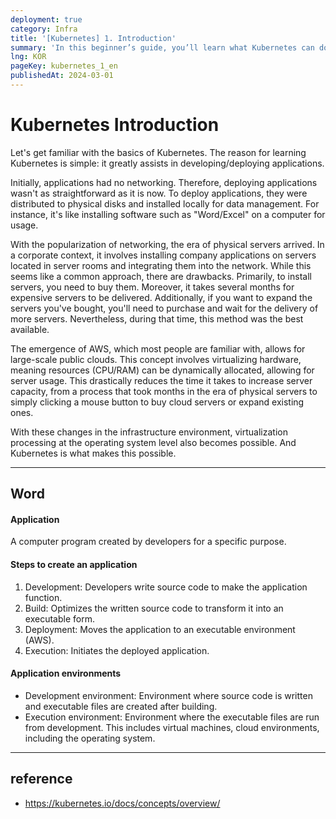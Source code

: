```yaml
---
deployment: true
category: Infra
title: '[Kubernetes] 1. Introduction'
summary: 'In this beginner’s guide, you’ll learn what Kubernetes can do and how to get started running your own application solutions.'
lng: KOR
pageKey: kubernetes_1_en
publishedAt: 2024-03-01
---
```


# Kubernetes Introduction

Let's get familiar with the basics of Kubernetes.
The reason for learning Kubernetes is simple: it greatly assists in developing/deploying applications.



Initially, applications had no networking.
Therefore, deploying applications wasn't as straightforward as it is now.
To deploy applications, they were distributed to physical disks and installed locally for data management.
For instance, it's like installing software such as "Word/Excel" on a computer for usage.



With the popularization of networking, the era of physical servers arrived.
In a corporate context, it involves installing company applications on servers located in server rooms and integrating them into the network.
While this seems like a common approach, there are drawbacks.
Primarily, to install servers, you need to buy them.
Moreover, it takes several months for expensive servers to be delivered. Additionally,
if you want to expand the servers you've bought, you'll need to purchase and wait for the delivery of more servers.
Nevertheless, during that time, this method was the best available.



The emergence of AWS, which most people are familiar with, allows for large-scale public clouds.
This concept involves virtualizing hardware,
meaning resources (CPU/RAM) can be dynamically allocated, allowing for server usage.
This drastically reduces the time it takes to increase server capacity,
from a process that took months in the era of physical servers to simply clicking a mouse button to buy cloud servers or expand existing ones.



With these changes in the infrastructure environment,
virtualization processing at the operating system level also becomes possible.
And Kubernetes is what makes this possible.


<hr />


## Word



#### Application

A computer program created by developers for a specific purpose.



#### Steps to create an application

1. Development: Developers write source code to make the application function.
2. Build: Optimizes the written source code to transform it into an executable form.
3. Deployment: Moves the application to an executable environment (AWS).
4. Execution: Initiates the deployed application.



#### Application environments

- Development environment: Environment where source code is written and executable files are created after building.
- Execution environment: Environment where the executable files are run from development. This includes virtual machines, cloud environments, including the operating system.


<hr />


## reference

- https://kubernetes.io/docs/concepts/overview/
